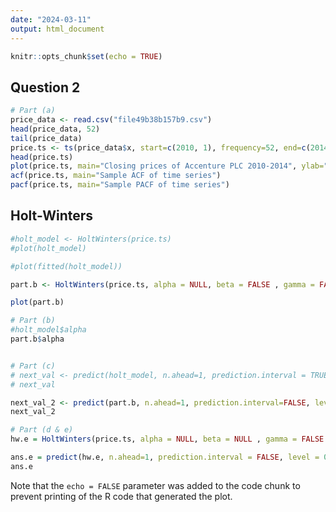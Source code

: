 ```yaml
---
date: "2024-03-11"
output: html_document
---
```


```r
knitr::opts_chunk$set(echo = TRUE)
```

## Question 2

```r
# Part (a)
price_data <- read.csv("file49b38b157b9.csv")
head(price_data, 52)
tail(price_data)
price.ts <- ts(price_data$x, start=c(2010, 1), frequency=52, end=c(2014, 46)) #52
head(price.ts)
plot(price.ts, main="Closing prices of Accenture PLC 2010-2014", ylab="Price")
acf(price.ts, main="Sample ACF of time series")
pacf(price.ts, main="Sample PACF of time series")
```

## Holt-Winters

```r
#holt_model <- HoltWinters(price.ts)
#plot(holt_model)

#plot(fitted(holt_model))

part.b <- HoltWinters(price.ts, alpha = NULL, beta = FALSE , gamma = FALSE , seasonal = c("additive", "multiplicative"), start.periods = 3, l.start = NULL, b.start = NULL, s.start = NULL, optim.start = c(alpha = 0.3, beta = 0.1, gamma = 0.1), optim.control = list())

plot(part.b)

# Part (b)
#holt_model$alpha
part.b$alpha


# Part (c)
# next_val <- predict(holt_model, n.ahead=1, prediction.interval = TRUE, level=0.95)
# next_val

next_val_2 <- predict(part.b, n.ahead=1, prediction.interval=FALSE, level=0.95)
next_val_2

# Part (d & e)
hw.e = HoltWinters(price.ts, alpha = NULL, beta = NULL , gamma = FALSE , seasonal = c("additive", "multiplicative"), start.periods = 3, l.start = NULL, b.start = NULL, s.start = NULL, optim.start = c(alpha = 0.3, beta = 0.1, gamma = 0.1), optim.control = list())

ans.e = predict(hw.e, n.ahead=1, prediction.interval = FALSE, level = 0.95)
ans.e

```

Note that the `echo = FALSE` parameter was added to the code chunk to prevent printing of the R code that generated the plot.
